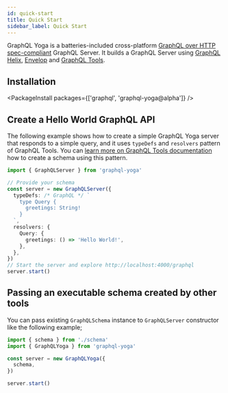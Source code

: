 ```yaml
---
id: quick-start
title: Quick Start
sidebar_label: Quick Start
---
```


GraphQL Yoga is a batteries-included cross-platform [GraphQL over HTTP spec-compliant](https://github.com/graphql/graphql-over-http) GraphQL Server.
It builds a GraphQL Server using [GraphQL Helix](https://www.graphql-helix.com/), [Envelop](https://envelop.dev) and [GraphQL Tools](https://graphql-tools.com).

## Installation

<PackageInstall packages={['graphql', 'graphql-yoga@alpha']} />

## Create a Hello World GraphQL API

The following example shows how to create a simple GraphQL Yoga server that responds to a simple query, and it uses `typeDefs` and `resolvers` pattern of GraphQL Tools.
You can [learn more on GraphQL Tools documentation](https://www.graphql-tools.com/docs/generate-schema) how to create a schema using this pattern.

```ts
import { GraphQLServer } from 'graphql-yoga'

// Provide your schema
const server = new GraphQLServer({
  typeDefs: /* GraphQL */ `
    type Query {
      greetings: String!
    }
  `,
  resolvers: {
    Query: {
      greetings: () => 'Hello World!',
    },
  },
})
// Start the server and explore http://localhost:4000/graphql
server.start()
```

## Passing an executable schema created by other tools

You can pass existing `GraphQLSchema` instance to `GraphQLServer` constructor like the following example;

```ts
import { schema } from './schema'
import { GraphQLYoga } from 'graphql-yoga'

const server = new GraphQLYoga({
  schema,
})

server.start()
```
